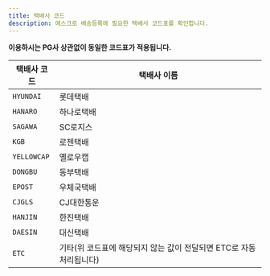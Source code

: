 ```yaml
---
title: 택배사 코드
description: 에스크로 배송등록에 필요한 택배사 코드표를 확인합니다.
---
```


**이용하시는 PG사 상관없이 동일한 코드표가 적용됩니다.**

|택배사 코드|택배사 이름                                                        |
|-----------|-------------------------------------------------------------------|
|`HYUNDAI`  |롯데택배                                                           |
|`HANARO`   |하나로택배                                                         |
|`SAGAWA`   |SC로지스                                                           |
|`KGB`      |로젠택배                                                           |
|`YELLOWCAP`|옐로우캡                                                           |
|`DONGBU`   |동부택배                                                           |
|`EPOST`    |우체국택배                                                         |
|`CJGLS`    |CJ대한통운                                                         |
|`HANJIN`   |한진택배                                                           |
|`DAESIN`   |대신택배                                                           |
|`ETC`      |기타(위 코드표에 해당되지 않는 값이 전달되면 ETC로 자동 처리됩니다)|

